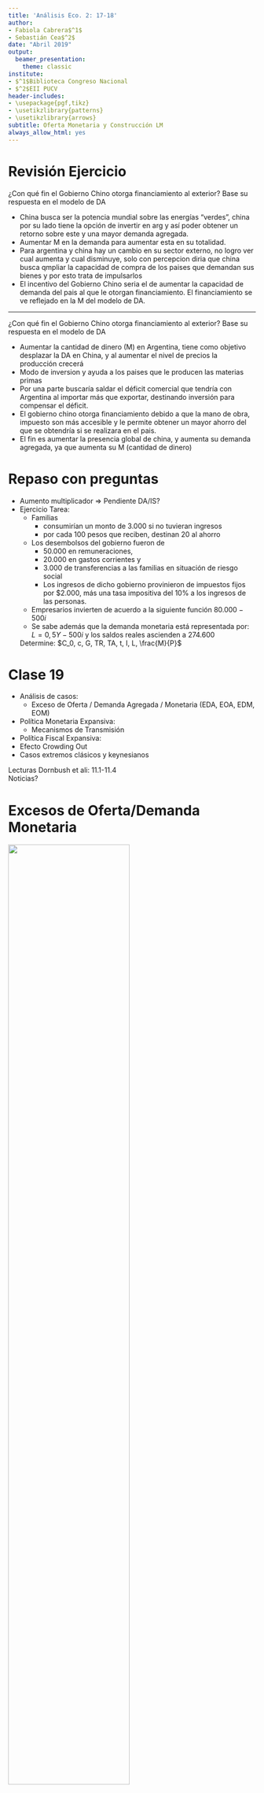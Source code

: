 ```yaml
---
title: 'Análisis Eco. 2: 17-18'
author:
- Fabiola Cabrera$^1$
- Sebastián Cea$^2$
date: "Abril 2019"
output:
  beamer_presentation:
    theme: classic
institute:
- $^1$Biblioteca Congreso Nacional
- $^2$EII PUCV
header-includes:
- \usepackage{pgf,tikz}
- \usetikzlibrary{patterns}
- \usetikzlibrary{arrows}
subtitle: Oferta Monetaria y Construcción LM
always_allow_html: yes
---
```


# Revisión Ejercicio

¿Con qué fin el Gobierno Chino otorga financiamiento al exterior? Base su respuesta en el modelo de DA

- China busca ser la potencia mundial sobre las energías “verdes”, china por su lado tiene la opción de invertir en arg y así poder obtener un retorno sobre este y una mayor demanda agregada.
- Aumentar M en la demanda para aumentar esta en su totalidad.
- Para argentina y china hay un cambio en su sector externo, no logro ver cual aumenta y cual disminuye, solo con percepcion diria que china busca qmpliar la capacidad de compra de los paises que demandan sus bienes y por esto trata de impulsarlos
- El incentivo del Gobierno Chino seria el de aumentar la capacidad de demanda del pais al que le otorgan financiamiento. El financiamiento se ve reflejado en la M del modelo de DA.


---


¿Con qué fin el Gobierno Chino otorga financiamiento al exterior? Base su respuesta en el modelo de DA

- Aumentar la cantidad de dinero (M) en Argentina, tiene como objetivo desplazar la DA en China, y al aumentar el nivel de precios la producción crecerá
- Modo de inversion y ayuda a los paises que le producen las materias primas
- Por una parte buscaría saldar el déficit comercial que tendría con Argentina al importar más que exportar, destinando inversión para compensar el déficit.
- El gobierno chino otorga financiamiento debido a que la mano de obra, impuesto son más accesible y le permite obtener un mayor ahorro del que se obtendría si se realizara en el pais.
- El fin es aumentar la presencia global de china, y aumenta su demanda agregada, ya que aumenta su M (cantidad de dinero)

# Repaso con preguntas

- Aumento multiplicador => Pendiente DA/IS?
- Ejercicio Tarea:
    - Familias 
      - consumirían un monto de $3.000$ si no tuvieran ingresos 
      - por cada $100$ pesos que reciben, destinan $20$ al ahorro
  - Los desembolsos del gobierno fueron de 
    - $50.000$ en remuneraciones, 
    - $20.000$ en gastos corrientes y 
    - $3.000$ de transferencias a las familias en situación de riesgo social
    - Los ingresos de dicho gobierno provinieron de impuestos fijos por $2.000, más una tasa impositiva del 10% a los ingresos de las personas.
  - Empresarios invierten de acuerdo a la siguiente función $80.000-500i$
  - Se sabe además que la demanda monetaria está representada por: 	$L= 0,5Y-500i$ y los saldos reales ascienden a $274.600$
  
  Determine: $C_0, c, G, TR, TA, t, I, L, \frac{M}{P}$

# Clase 19

- Análisis de casos:
  - Exceso de Oferta / Demanda Agregada / Monetaria  (EDA, EOA, EDM, EOM) 
- Política Monetaria Expansiva:
  - Mecanismos de Transmisión  
- Política Fiscal Expansiva:
 - Efecto Crowding Out
- Casos extremos clásicos y keynesianos

Lecturas Dornbush et ali: 11.1-11.4  
Noticias?

# Excesos de Oferta/Demanda Monetaria

![](EODM.png){height=70%}\

# Equilibrio ISLM

![](EqISLM.png){height=70%}\

# Mecanismos de transmisión

::: columns

:::: column

- Compra bonos Banco Central
- Desplazamient LM (derecha)
- Disminuye tasa interés
- Aumenta el ingreso
  - Debido a más inversión (por interés más bajo)

::::

:::: column

![](ISLMPM.png){height=70%}\

::::

:::

![](TablaTransmision.png){height=70%}\

# Ejercicios

- Pol. Monetaria Expansiva (PME): $$\Delta^+\left(\frac{M}{P}\right)\Rightarrow\Delta^- i\Rightarrow\Delta^+I\Rightarrow\Delta^+DA\Rightarrow\Delta^+Y$$
  - Overshooting de $i$ 
- Pol. Fiscal Expansiva (PFE)


# Clase 20: Balanza de Pagos

- Cuenta corriente
  - Componentes (balanza comercial, balanza de servicios, transferencias)
- Cuenta de capital:
  - Componentes (corto plazo, largo plazo)
- Mercado Cambiario:
  - Divisas (oferta y demanda)
  - Tipo de cambio (real y nominal)
- Términos de intercambio (diferencia)
- Conceptos importantes (depreciación, apreciación, devaluación, revaluación, tipo de cambio competitivo, síndrome holandés, guerra comercial)
- Variables relevantes que modifican el equilibrio del mercado cambiario (nivel de ingresos, nivel de precios y tasas de interés). $[Xn \rightarrow R;Y;Y^*]$

Lecturas Dornbush et ali: 12.1-12.4

# Diagrama de Fase Equilibrio ISLM 



# Clase 21: Sistemas cambiarios

- Libre/fijo(unilateral)/flotación sucia

- Factores que determinan la elección 
  - tamaño o grado de apertura, 
  - credibilidad d elas instituciones, 
  - inflación, 
  - grado de flexibilidad del Mercado laboral, 
  - nivel de reservas del BC, 
  - grado de desarrollo financiero

Lecturas Dornbush et ali: 12.1-12.2

# Clase 22: Mundell y Fleming

- inclusión de la balanza de pago
- Supuestos del modelo
- Prima por riesgo
- Políticas fiscales y monetarias en economía pequeña y abierta con tipo de cambio fijo y libre.
- Trinidad imposible

Lecturas Dornbush et ali: 12.5-12.6, 20*


